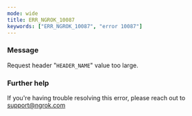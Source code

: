 ```yaml
---
mode: wide
title: ERR_NGROK_10087
keywords: ["ERR_NGROK_10087", "error 10087"]
---
```


### Message

Request header "`HEADER_NAME`" value too large.

### Further help

If you're having trouble resolving this error, please reach out to [support@ngrok.com](mailto:support@ngrok.com?subject=Help%20with%20ERR_NGROK_10087)
